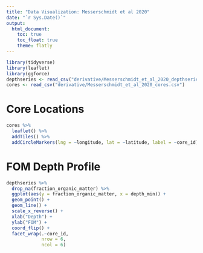 ```yaml
---
title: "Data Visualization: Messerschmidt et al 2020"
date: "`r Sys.Date()`"
output: 
  html_document: 
    toc: true
    toc_float: true
    theme: flatly
---
```



```r
library(tidyverse)
library(leaflet)
library(ggforce)
depthseries <- read_csv("derivative/Messerschmidt_et_al_2020_depthseries.csv")
cores <- read_csv("derivative/Messerschmidt_et_al_2020_cores.csv")
```

# Core Locations

```r
cores %>% 
  leaflet() %>%
  addTiles() %>% 
  addCircleMarkers(lng = ~longitude, lat = ~latitude, label = ~core_id)
```


# FOM Depth Profile

```r
depthseries %>% 
  drop_na(fraction_organic_matter) %>% 
  ggplot(aes(y = fraction_organic_matter, x = depth_min)) + 
  geom_point() + 
  geom_line() +
  scale_x_reverse() +
  xlab("Depth") +
  ylab("FOM") +
  coord_flip() +
  facet_wrap(.~core_id,
             nrow = 6,
             ncol = 6)
```
